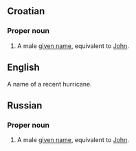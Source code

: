 ==Croatian==
===Proper noun===
#A male [[given name]], equivalent to [[John]].

==English==

A name of a recent hurricane.

==Russian==
===Proper noun===
#A male [[given name]], equivalent to [[John]].